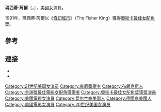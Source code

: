 {{blpsources|time=2018-02-18T14:15:36+00:00}}
{{NoteTA
|1=zh-cn:梅塞德斯·鲁尔;zh-tw:瑪西蒂·芮爾
}}
{{Infobox entertainer
| name          = 瑪西蒂·芮爾<br/>Mercedes Ruehl
| type          = 女演員
| image         = Mercedes-Ruehl-eh.jpg
| imagesize     = 200px
| alt           = 
| caption       = 
| birthname     = Mercedes J. Ruehl
| birth_date    = {{birth date and age|1948|02|28}}
| birth_place   = [[美國|美國]][[紐約|紐約]][[皇后區|皇后區]]<ref name="trescott">{{cite news| last=Trescott| first=Jacqueline| url=http://www.highbeam.com/doc/1P2-997544.html| title=Mercedes Ruehl, Driven; The Manic Actress On the Road to Oscar| work=[[The_Washington_Post|The Washington Post]]| date=26 March 1992| publisher=[[HighBeam_Research|HighBeam Research]]| accessdate=2013-10-25| archive-url=https://web.archive.org/web/20121025165701/http://www.highbeam.com/doc/1P2-997544.html| archive-date=2012-10-25| dead-url=yes}}</ref>
| death_date    =
| death_place   =
| yearsactive   = 1976–
| occupation    = Actress
| spouse        = David Geiser
| academyawards = '''[[奧斯卡最佳女配角獎|最佳女配角獎]]'''<br>1991年 《[[奇幻城市|奇幻城市]]》
| awards        = '''[[土星獎|土星獎]]最佳女配角'''<br>1991年 《[[奇幻城市|奇幻城市]]》
| goldenglobeawards = '''[[金球獎最佳電影女配角|最佳電影女配角]]'''<br>1991年 《[[奇幻城市|奇幻城市]]》
}}
'''瑪西蒂·芮爾'''（{{lang-en|Mercedes Ruehl}}，{{bd|1948年|2月28日|}}），美國女演員。

1991年，瑪西蒂·芮爾以《[[奇幻城市|奇幻城市]]》（The Fisher King）獲得[[奧斯卡最佳女配角獎|奧斯卡最佳女配角獎]]。

==參考==
{{reflist}}

==連接==
*{{IBDB name|58615}}
*{{IMDb name|1689}}

{{奥斯卡最佳女配角奖}}
{{金球獎最佳電影女配角}}
{{洛杉磯影評人協會獎最佳女主角}}

{{國家影評人協會獎最佳女配角}}
{{托尼獎最佳話劇女主角}}
{{Authority control}}
{{DEFAULTSORT: Ruehl, Mercedes}}
[[Category:21世纪美国女演员|Category:21世纪美国女演员]]
[[Category:東尼獎得主|Category:東尼獎得主]]
[[Category:布朗克斯人|Category:布朗克斯人]]
[[Category:金球獎最佳電影女配角獲得者|Category:金球獎最佳電影女配角獲得者]]
[[Category:奧斯卡最佳女配角獎獲獎演員|Category:奧斯卡最佳女配角獎獲獎演員]]
[[Category:美國電視女演員|Category:美國電視女演員]]
[[Category:爱尔兰裔美国人|Category:爱尔兰裔美国人]]
[[Category:德國裔美國人|Category:德國裔美國人]]
[[Category:美國電影女演員|Category:美國電影女演員]]
[[Category:20世纪美国女演员|Category:20世纪美国女演员]]